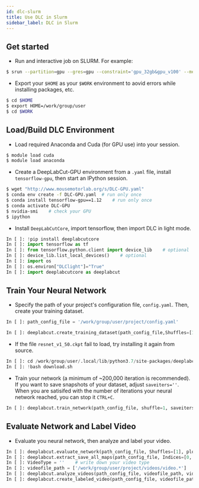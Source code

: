 ```yaml
---
id: dlc-slurm
title: Use DLC in Slurm
sidebar_label: DLC in Slurm
---
```


## Get started

- Run and interactive job on SLURM.  For example:

```bash
$ srun --partition=gpu --gres=gpu --constraint='gpu_32gb&gpu_v100' --mem=32gb --ntasks-per-node=21 --nodes=1 --time=8:00:00 --pty $SHELL
```

- Export your `$HOME` as your `$WORK` environment to aovid errors while installing packages, etc.

```bash
$ cd $HOME
$ export HOME=/work/group/user
$ cd $WORK
```

## Load/Build DLC Environment

- Load required Anaconda and Cuda (for GPU use) into your session.

```bash
$ module load cuda
$ module load anaconda
```

- Create a DeepLabCut-GPU environment from a `.yaml` file, install `tensorflow-gpu`, then start an IPython session.

```bash
$ wget "http://www.mousemotorlab.org/s/DLC-GPU.yaml"
$ conda env create -f DLC-GPU.yaml	# run only once
$ conda install tensorflow-gpu==1.12	# run only once
$ conda activate DLC-GPU
$ nvidia-smi	# check your GPU
$ ipython
```

- Install `DeepLabCutCore`, import tensorflow, then import DLC in light mode.

```python
In [ ]: !pip install deeplabcutcore
In [ ]: import tensorflow as tf
In [ ]: from tensorflow.python.client import device_lib    # optional
In [ ]: device_lib.list_local_devices()    # optional
In [ ]: import os
In [ ]: os.environ["DLClight"]="True"
In [ ]: import deeplabcutcore as deeplabcut
```

## Train Your Neural Network

- Specify the path of your project's configuration file, `config.yaml`.  Then, create your training dataset.

```python
In [ ]: path_config_file = '/work/group/user/project/config.yaml'

In [ ]: deeplabcut.create_training_dataset(path_config_file,Shuffles=[1])
```

- If the file `resnet_v1_50.ckpt` fail to load, try installing it again from source.

```python
In [ ]: cd /work/group/user/.local/lib/python3.7/site-packages/deeplabcut/pose_estimation_tensorflow/models/pretrained/
In [ ]: !bash download.sh
```

- Train your network (a minimum of ~200,000 iteration is recommended).  If you want to save snapshots of your dataset, adjust `saveiters=''`.  When you are satisifed with the number of iterations your neural network reached, you can stop it `CTRL+C`.

```python
In [ ]: deeplabcut.train_network(path_config_file, shuffle=1, saveiters=1000, displayiters=10, maxiters=200000)
```

## Evaluate Network and Label Video

- Evaluate you neural network, then analyze and label your video.

```python
In [ ]: deeplabcut.evaluate_network(path_config_file, Shuffles=[1], plotting=True)
In [ ]: deeplabcut.extract_save_all_maps(path_config_file, Indices=[0, 5])
In [ ]: VideoType = ''    # write down your video type
In [ ]: videofile_path = ['/work/group/user/project/videos/video.*']
In [ ]: deeplabcut.analyze_videos(path_config_file, videofile_path, videotype=VideoType, save_as_csv=True)
In [ ]: deeplabcut.create_labeled_video(path_config_file, videofile_path)
```
